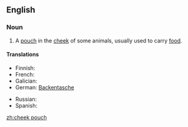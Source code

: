 ==English==
===Noun===
{{en-noun|head=[[cheek]] [[pouch]]|es}}
# {{context|anatomy|zoology|lang=en}} A [[pouch]] in the [[cheek]] of some animals, usually used to carry [[food]].
====Translations====
{{trans-top|pouch in the cheek}}
* Finnish: {{t|fi|poskipussi}}
* French: {{t+|fr|abajoue|f}}
* Galician: {{t+|gl|abazón|m}}
* German: [[Backentasche]] {{f}}
{{trans-mid}}
* Russian: {{t|ru|защёчный мешок|m|tr=zaš'óčnyj m'ešók}}
* Spanish: {{t+|es|abazón|m}}
{{trans-bottom}}

[[zh:cheek pouch]]